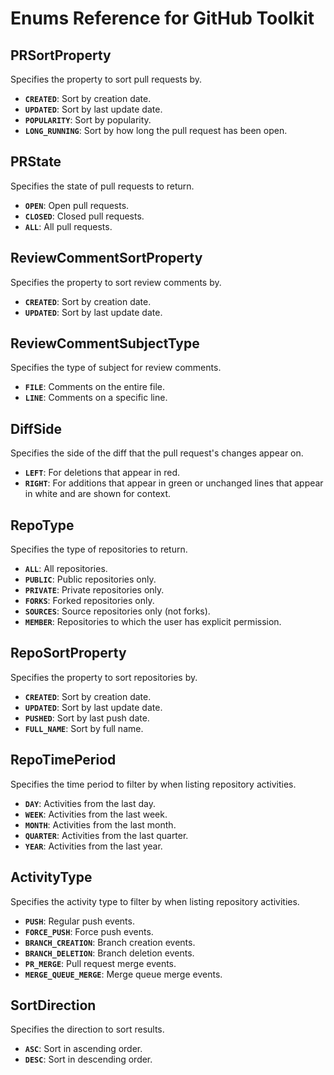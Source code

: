 # Enums Reference for GitHub Toolkit

## PRSortProperty

Specifies the property to sort pull requests by.

- **`CREATED`**: Sort by creation date.
- **`UPDATED`**: Sort by last update date.
- **`POPULARITY`**: Sort by popularity.
- **`LONG_RUNNING`**: Sort by how long the pull request has been open.

## PRState

Specifies the state of pull requests to return.

- **`OPEN`**: Open pull requests.
- **`CLOSED`**: Closed pull requests.
- **`ALL`**: All pull requests.

## ReviewCommentSortProperty

Specifies the property to sort review comments by.

- **`CREATED`**: Sort by creation date.
- **`UPDATED`**: Sort by last update date.

## ReviewCommentSubjectType

Specifies the type of subject for review comments.

- **`FILE`**: Comments on the entire file.
- **`LINE`**: Comments on a specific line.

## DiffSide

Specifies the side of the diff that the pull request's changes appear on.

- **`LEFT`**: For deletions that appear in red.
- **`RIGHT`**: For additions that appear in green or unchanged lines that appear in white and are shown for context.

## RepoType

Specifies the type of repositories to return.

- **`ALL`**: All repositories.
- **`PUBLIC`**: Public repositories only.
- **`PRIVATE`**: Private repositories only.
- **`FORKS`**: Forked repositories only.
- **`SOURCES`**: Source repositories only (not forks).
- **`MEMBER`**: Repositories to which the user has explicit permission.

## RepoSortProperty

Specifies the property to sort repositories by.

- **`CREATED`**: Sort by creation date.
- **`UPDATED`**: Sort by last update date.
- **`PUSHED`**: Sort by last push date.
- **`FULL_NAME`**: Sort by full name.

## RepoTimePeriod

Specifies the time period to filter by when listing repository activities.

- **`DAY`**: Activities from the last day.
- **`WEEK`**: Activities from the last week.
- **`MONTH`**: Activities from the last month.
- **`QUARTER`**: Activities from the last quarter.
- **`YEAR`**: Activities from the last year.

## ActivityType

Specifies the activity type to filter by when listing repository activities.

- **`PUSH`**: Regular push events.
- **`FORCE_PUSH`**: Force push events.
- **`BRANCH_CREATION`**: Branch creation events.
- **`BRANCH_DELETION`**: Branch deletion events.
- **`PR_MERGE`**: Pull request merge events.
- **`MERGE_QUEUE_MERGE`**: Merge queue merge events.

## SortDirection

Specifies the direction to sort results.

- **`ASC`**: Sort in ascending order.
- **`DESC`**: Sort in descending order.
